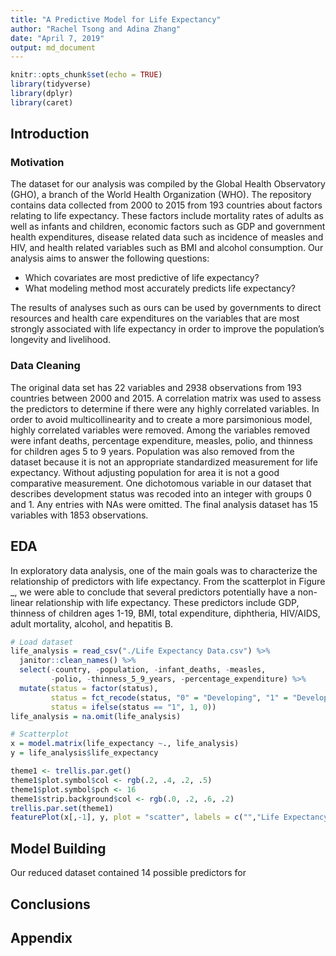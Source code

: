 ```yaml
---
title: "A Predictive Model for Life Expectancy"
author: "Rachel Tsong and Adina Zhang"
date: "April 7, 2019"
output: md_document
---
```


```r
knitr::opts_chunk$set(echo = TRUE)
library(tidyverse)
library(dplyr)
library(caret)
```

## Introduction

### Motivation

The dataset for our analysis was compiled by the Global Health Observatory (GHO), a branch of the World Health Organization (WHO). The repository contains data collected from 2000 to 2015 from 193 countries about factors relating to life expectancy. These factors include mortality rates of adults as well as infants and children, economic factors such as GDP and government health expenditures, disease related data such as incidence of measles and HIV, and health related variables such as BMI and alcohol consumption. Our analysis aims to answer the following questions:

* Which covariates are most predictive of life expectancy?
* What modeling method most accurately predicts life expectancy?

The results of analyses such as ours can be used by governments to direct resources and health care expenditures on the variables that are most strongly associated with life expectancy in order to improve the population’s longevity and livelihood.

### Data Cleaning

The original data set has 22 variables and 2938 observations from 193 countries between 2000 and 2015. A correlation matrix was used to assess the predictors to determine if there were any highly correlated variables. In order to avoid multicollinearity and to create a more parsimonious model, highly correlated variables were removed. Among the variables removed were infant deaths, percentage expenditure, measles, polio, and thinness for children ages 5 to 9 years. Population was also removed from the dataset because it is not an appropriate standardized measurement for life expectancy. Without adjusting population for area it is not a good comparative measurement. One dichotomous variable in our dataset that describes development status was recoded into an integer with groups 0 and 1. Any entries with NAs were omitted. The final analysis dataset has 15 variables with 1853 observations. 

## EDA

In exploratory data analysis, one of the main goals was to characterize the relationship of predictors with life expectancy. From the scatterplot in Figure _, we were able to conclude that several predictors potentially have a non-linear relationship with life expectancy. These predictors include GDP, thinness of children ages 1-19, BMI, total expenditure, diphtheria, HIV/AIDS, adult mortality, alcohol, and hepatitis B. 

```r
# Load dataset
life_analysis = read_csv("./Life Expectancy Data.csv") %>% 
  janitor::clean_names() %>%
  select(-country, -population, -infant_deaths, -measles, 
         -polio, -thinness_5_9_years, -percentage_expenditure) %>% 
  mutate(status = factor(status),
         status = fct_recode(status, "0" = "Developing", "1" = "Developed"),
         status = ifelse(status == "1", 1, 0)) 
life_analysis = na.omit(life_analysis)
```

```r
# Scatterplot
x = model.matrix(life_expectancy ~., life_analysis)
y = life_analysis$life_expectancy

theme1 <- trellis.par.get()
theme1$plot.symbol$col <- rgb(.2, .4, .2, .5)
theme1$plot.symbol$pch <- 16
theme1$strip.background$col <- rgb(.0, .2, .6, .2)
trellis.par.set(theme1)
featurePlot(x[,-1], y, plot = "scatter", labels = c("","Life Expectancy"))
```

## Model Building

Our reduced dataset contained 14 possible predictors for 

## Conclusions


\newpage

## Appendix